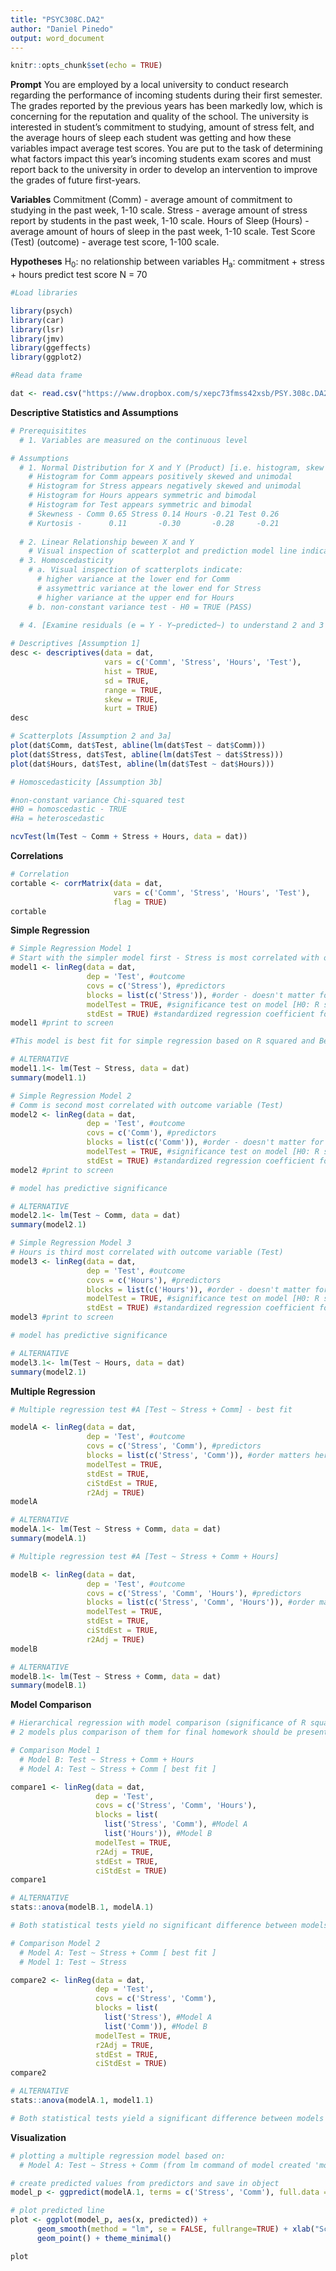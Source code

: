---
title: "PSYC308C.DA2"
author: "Daniel Pinedo"
output: word_document
---

```{r setup, include=FALSE}
knitr::opts_chunk$set(echo = TRUE)
```

**Prompt**
You are employed by a local university to conduct research regarding the performance of incoming students during their first semester. The grades reported by the previous years has been markedly low, which is concerning for the reputation and quality of the school. The university is interested in student's commitment to studying, amount of stress felt, and the average hours of sleep each student was getting and how these variables impact average test scores. You are put to the task of determining what factors impact this year's incoming students exam scores and must report back to the university in order to develop an intervention to improve the grades of future first-years.

**Variables**
Commitment (Comm) - average amount of commitment to studying in the past week, 1-10 scale.
Stress - average amount of stress report by students in the past week, 1-10 scale.
Hours of Sleep (Hours) - average amount of hours of sleep in the past week, 1-10 scale.
Test Score (Test) (outcome) - average test score, 1-100 scale.

**Hypotheses**
H~0~: no relationship between variables
H~a~: commitment + stress + hours predict test score
N = 70

```{r echo = FALSE, message = FALSE}
#Load libraries

library(psych)
library(car)
library(lsr)
library(jmv)
library(ggeffects)
library(ggplot2)
```

```{r echo = FALSE, message = FALSE}
#Read data frame

dat <- read.csv("https://www.dropbox.com/s/xepc73fmss42xsb/PSY.308c.DA2.csv?dl=1")
```

**Descriptive Statistics and Assumptions**
```{r}
# Prerequisitites
  # 1. Variables are measured on the continuous level

# Assumptions
  # 1. Normal Distribution for X and Y (Product) [i.e. histogram, skew +-3, kurtosis +-10]
    # Histogram for Comm appears positively skewed and unimodal
    # Histogram for Stress appears negatively skewed and unimodal
    # Histogram for Hours appears symmetric and bimodal
    # Histogram for Test appears symmetric and bimodal
    # Skewness - Comm 0.65 Stress 0.14 Hours -0.21 Test 0.26
    # Kurtosis -      0.11       -0.30       -0.28     -0.21 
  
  # 2. Linear Relationship beween X and Y
    # Visual inspection of scatterplot and prediction model line indicate ...
  # 3. Homoscedasticity
    # a. Visual inspection of scatterplots indicate: 
      # higher variance at the lower end for Comm 
      # assymettric variance at the lower end for Stress
      # higher variance at the upper end for Hours
    # b. non-constant variance test - H0 = TRUE (PASS)
  
  # 4. [Examine residuals (e = Y - Y~predicted~) to understand 2 and 3 mathematically]

# Descriptives [Assumption 1]
desc <- descriptives(data = dat, 
                     vars = c('Comm', 'Stress', 'Hours', 'Test'), 
                     hist = TRUE, 
                     sd = TRUE, 
                     range = TRUE, 
                     skew = TRUE, 
                     kurt = TRUE)
desc

```

```{r}
# Scatterplots [Assumption 2 and 3a]
plot(dat$Comm, dat$Test, abline(lm(dat$Test ~ dat$Comm)))
plot(dat$Stress, dat$Test, abline(lm(dat$Test ~ dat$Stress)))
plot(dat$Hours, dat$Test, abline(lm(dat$Test ~ dat$Hours)))
```

```{r}
# Homoscedasticity [Assumption 3b]

#non-constant variance Chi-squared test
#H0 = homoscedastic - TRUE
#Ha = heteroscedastic

ncvTest(lm(Test ~ Comm + Stress + Hours, data = dat))

```

**Correlations**
```{r}
# Correlation
cortable <- corrMatrix(data = dat, 
                       vars = c('Comm', 'Stress', 'Hours', 'Test'), 
                       flag = TRUE)
cortable

```

**Simple Regression**
```{r}
# Simple Regression Model 1
# Start with the simpler model first - Stress is most correlated with outcome variable (Test)
model1 <- linReg(data = dat, 
                 dep = 'Test', #outcome
                 covs = c('Stress'), #predictors
                 blocks = list(c('Stress')), #order - doesn't matter for simple regression as there is only one variable
                 modelTest = TRUE, #significance test on model [H0: R squared = 0]
                 stdEst = TRUE) #standardized regression coefficient for individual variable [Stand. Estimate or Beta]
model1 #print to screen

#This model is best fit for simple regression based on R squared and Beta Estimates

# ALTERNATIVE
model1.1<- lm(Test ~ Stress, data = dat)
summary(model1.1)
```

```{r}
# Simple Regression Model 2
# Comm is second most correlated with outcome variable (Test)
model2 <- linReg(data = dat, 
                 dep = 'Test', #outcome
                 covs = c('Comm'), #predictors
                 blocks = list(c('Comm')), #order - doesn't matter for simple regression as there is only one variable
                 modelTest = TRUE, #significance test on model [H0: R squared = 0]
                 stdEst = TRUE) #standardized regression coefficient for individual variable
model2 #print to screen

# model has predictive significance

# ALTERNATIVE
model2.1<- lm(Test ~ Comm, data = dat)
summary(model2.1)
```

```{r}
# Simple Regression Model 3
# Hours is third most correlated with outcome variable (Test)
model3 <- linReg(data = dat, 
                 dep = 'Test', #outcome
                 covs = c('Hours'), #predictors
                 blocks = list(c('Hours')), #order - doesn't matter for simple regression as there is only one variable
                 modelTest = TRUE, #significance test on model [H0: R squared = 0]
                 stdEst = TRUE) #standardized regression coefficient for individual variable
model3 #print to screen

# model has predictive significance

# ALTERNATIVE
model3.1<- lm(Test ~ Hours, data = dat)
summary(model2.1)
```

**Multiple Regression**
```{r}
# Multiple regression test #A [Test ~ Stress + Comm] - best fit

modelA <- linReg(data = dat, 
                 dep = 'Test', #outcome
                 covs = c('Stress', 'Comm'), #predictors
                 blocks = list(c('Stress', 'Comm')), #order matters here if separate blocks of variables are provided
                 modelTest = TRUE, 
                 stdEst = TRUE, 
                 ciStdEst = TRUE, 
                 r2Adj = TRUE)
modelA

# ALTERNATIVE
modelA.1<- lm(Test ~ Stress + Comm, data = dat)
summary(modelA.1)
```

```{r}
# Multiple regression test #A [Test ~ Stress + Comm + Hours]

modelB <- linReg(data = dat, 
                 dep = 'Test', #outcome
                 covs = c('Stress', 'Comm', 'Hours'), #predictors
                 blocks = list(c('Stress', 'Comm', 'Hours')), #order matters here if separate blocks of variables are provided
                 modelTest = TRUE, 
                 stdEst = TRUE, 
                 ciStdEst = TRUE, 
                 r2Adj = TRUE)
modelB

# ALTERNATIVE
modelB.1<- lm(Test ~ Stress + Comm, data = dat)
summary(modelB.1)
```


**Model Comparison**
```{r}
# Hierarchical regression with model comparison (significance of R squared change)
# 2 models plus comparison of them for final homework should be presented

# Comparison Model 1
  # Model B: Test ~ Stress + Comm + Hours
  # Model A: Test ~ Stress + Comm [ best fit ]

compare1 <- linReg(data = dat, 
                   dep = 'Test', 
                   covs = c('Stress', 'Comm', 'Hours'),
                   blocks = list(
                     list('Stress', 'Comm'), #Model A
                     list('Hours')), #Model B
                   modelTest = TRUE,
                   r2Adj = TRUE,
                   stdEst = TRUE,
                   ciStdEst = TRUE)
compare1

# ALTERNATIVE
stats::anova(modelB.1, modelA.1)

# Both statistical tests yield no significant difference between models B and A
```

```{r}
# Comparison Model 2
  # Model A: Test ~ Stress + Comm [ best fit ]
  # Model 1: Test ~ Stress

compare2 <- linReg(data = dat, 
                   dep = 'Test', 
                   covs = c('Stress', 'Comm'),
                   blocks = list(
                     list('Stress'), #Model A
                     list('Comm')), #Model B
                   modelTest = TRUE,
                   r2Adj = TRUE,
                   stdEst = TRUE,
                   ciStdEst = TRUE)
compare2

# ALTERNATIVE
stats::anova(modelA.1, model1.1)

# Both statistical tests yield a significant difference between models B and A
```

**Visualization** 
```{r}
# plotting a multiple regression model based on: 
  # Model A: Test ~ Stress + Comm (from lm command of model created 'modelA.1')

# create predicted values from predictors and save in object
model_p <- ggpredict(modelA.1, terms = c('Stress', 'Comm'), full.data = TRUE,  pretty = FALSE)

# plot predicted line
plot <- ggplot(model_p, aes(x, predicted)) +
      geom_smooth(method = "lm", se = FALSE, fullrange=TRUE) + xlab("Score") + ggtitle("Plot of Model of Stress and Commitment Predicting Test Score") + ylab("Test Score") +
      geom_point() + theme_minimal()

plot 
```
